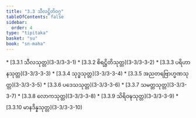 ```yaml
---
title: "3.3 သီလဋ္ဌိတိဝဂ္ဂ"
tableOfContents: false
sidebar:
  order: 4
type: "tipitaka"
basket: "su"
book: "sn-maha"
---
```



<DynamicBreadcrumb />



<TableOfContents book="sn-maha" section="3.3">
* [3.3.1 သီလသုတ္တ](3-3/3-3-1)
* [3.3.2 စိရဋ္ဌိတိသုတ္တ](3-3/3-3-2)
* [3.3.3 ပရိဟာနသုတ္တ](3-3/3-3-3)
* [3.3.4 သုဒ္ဓသုတ္တ](3-3/3-3-4)
* [3.3.5 အညတရဗြာဟ္မဏသုတ္တ](3-3/3-3-5)
* [3.3.6 ပဒေသသုတ္တ](3-3/3-3-6)
* [3.3.7 သမတ္တသုတ္တ](3-3/3-3-7)
* [3.3.8 လောကသုတ္တ](3-3/3-3-8)
* [3.3.9 သိရိဝဍ္ဎသုတ္တ](3-3/3-3-9)
* [3.3.10 မာနဒိန္နသုတ္တ](3-3/3-3-10)
</TableOfContents>